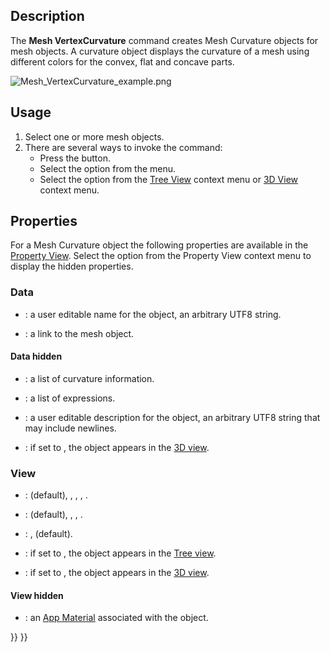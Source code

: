 <languages/>
<translate>

<!--T:3-->
{{Docnav
|[[Mesh_BoundingBox|BoundingBox]]
|[[Mesh_HarmonizeNormals|HarmonizeNormals]]
|[[Mesh_Workbench|Mesh]]
|IconL=Mesh_BoundingBox.svg
|IconR=Mesh_HarmonizeNormals.svg
|IconC=Workbench_Mesh.svg
}}

<!--T:4-->
{{GuiCommand
|Name=Mesh VertexCurvature
|MenuLocation=Meshes → Curvature Plot
|Workbenches=[[Mesh_Workbench|Mesh]]
|SeeAlso=[[Mesh_CurvatureInfo|Mesh CurvatureInfo]]
}}

==Description== <!--T:5-->

<!--T:6-->
The '''Mesh VertexCurvature''' command creates Mesh Curvature objects for mesh objects. A curvature object displays the curvature of a mesh using different colors for the convex, flat and concave parts.

</translate>
[[Image:Mesh_VertexCurvature_example.png]]
<translate>
<!--T:7-->
{{Caption|Example of a Mesh Curvature object}}

==Usage== <!--T:8-->

<!--T:9-->
# Select one or more mesh objects.
# There are several ways to invoke the command:
#* Press the {{Button|[[Image:Mesh_VertexCurvature.svg|16px]] [[Mesh_VertexCurvature|Curvature Plot]]}} button.
#* Select the {{MenuCommand|Meshes → [[Image:Mesh_VertexCurvature.svg|16px]] Curvature Plot}} option from the menu.
#* Select the {{MenuCommand|[[Image:Mesh_VertexCurvature.svg|16px]] Curvature Plot}} option from the [[Tree_View|Tree View]] context menu or [[3D_View|3D View]] context menu.

==Properties== <!--T:10-->

<!--T:11-->
For a Mesh Curvature object the following properties are available in the [[Property_View|Property View]]. Select the {{MenuCommand|Show Hidden}} option from the Property View context menu to display the hidden properties.

===Data=== <!--T:12--> 

<!--T:13-->
{{TitleProperty|Base}}

<!--T:14-->
* {{PropertyData|Label|String}}: a user editable name for the object, an arbitrary UTF8 string.
* {{PropertyData|Source|Link}}: a link to the mesh object.

====Data hidden==== <!--T:15-->

<!--T:16-->
{{TitleProperty|Base}}

<!--T:17-->
* {{PropertyData|Curv Info|CurvatureList}}: a list of curvature information.
* {{PropertyData|Expression Engine|ExpressionEngine}}: a list of expressions.
* {{PropertyData|Label2|String}}: a user editable description for the object, an arbitrary UTF8 string that may include newlines.
* {{PropertyData|Visibility|Bool}}: if set to {{TRUE}}, the object appears in the [[3D_view|3D view]].

===View=== <!--T:18-->

<!--T:19-->
{{TitleProperty|Base}}

<!--T:20-->
* {{PropertyView|Display Mode|Enumeration}}: {{value|Absolute curvature}} (default), {{value|Mean curvature}}, {{value|Gaussian curvature}}, {{value|Maximum curvature}}, {{value|Minimum curvature}}.
* {{PropertyView|On Top When Selected|Enumeration}}: {{value|Disabled}} (default), {{value|Enabled}}, {{value|Object}}, {{value|Element}}.
* {{PropertyView|Selection Style|Enumeration}}: {{value|Shape}}, {{value|BoundBox}} (default).
* {{PropertyView|Show In Tree|Bool}}: if set to {{TRUE}}, the object appears in the [[Tree_view|Tree view]].
* {{PropertyView|Visibility|Bool}}: if set to {{TRUE}}, the object appears in the [[3D_view|3D view]].

====View hidden==== <!--T:21-->

<!--T:22-->
{{TitleProperty|Base}}

<!--T:23-->
* {{PropertyView|Texture Material|Material}}: an [[App_Material|App Material]] associated with the object.


<!--T:24-->
{{Docnav
|[[Mesh_BoundingBox|BoundingBox]]
|[[Mesh_HarmonizeNormals|HarmonizeNormals]]
|[[Mesh_Workbench|Mesh]]
|IconL=Mesh_BoundingBox.svg
|IconR=Mesh_HarmonizeNormals.svg
|IconC=Workbench_Mesh.svg
}}

</translate>
{{Mesh Tools navi{{#translation:}}}}
{{Userdocnavi{{#translation:}}}}
{{clear}}